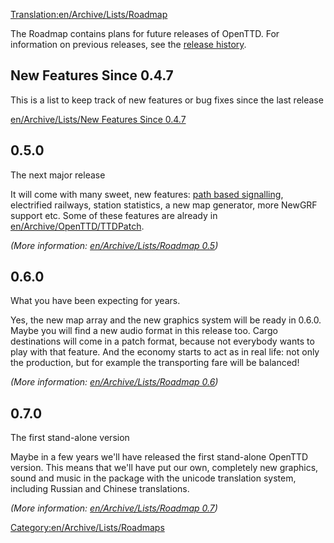 [[Translation:en/Archive/Lists/Roadmap]]
[[Category:en/Archive/Lists/Roadmaps]]

The Roadmap contains plans for future releases of OpenTTD. For information on previous releases, see the [[en/Archive/OpenTTD/Main Page|release history]].

==New Features Since 0.4.7==

This is a list to keep track of new features or bug fixes since the last release

[[en/Archive/Lists/New Features Since 0.4.7]]

==0.5.0==
The next major release

It will come with many sweet, new features: [[en/Archive/Manual/Yet Another PBS Patch|path based signalling]], electrified railways, station statistics, a new map generator, more NewGRF support etc. Some of these features are already in [[en/Archive/OpenTTD/TTDPatch]].

''(More information: [[en/Archive/Lists/Roadmap 0.5]])''

==0.6.0==
What you have been expecting for years.

Yes, the new map array and the new graphics system will be ready in 0.6.0. Maybe you will find a new audio format in this release too. Cargo destinations will come in a patch format, because not everybody wants to play with that feature. And the economy starts to act as in real life: not only the production, but for example the transporting fare will be balanced!

''(More information: [[en/Archive/Lists/Roadmap 0.6]])''

==0.7.0==
The first stand-alone version

Maybe in a few years we'll have released the first stand-alone OpenTTD version. This means that we'll have put our own, completely new graphics, sound and music in the package with the unicode translation system, including Russian and Chinese translations.

''(More information: [[en/Archive/Lists/Roadmap 0.7]])''